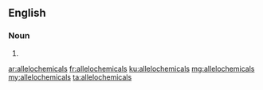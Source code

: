==English==

===Noun===
{{head|en}}

# {{plural of|allelochemical}}

[[ar:allelochemicals]]
[[fr:allelochemicals]]
[[ku:allelochemicals]]
[[mg:allelochemicals]]
[[my:allelochemicals]]
[[ta:allelochemicals]]